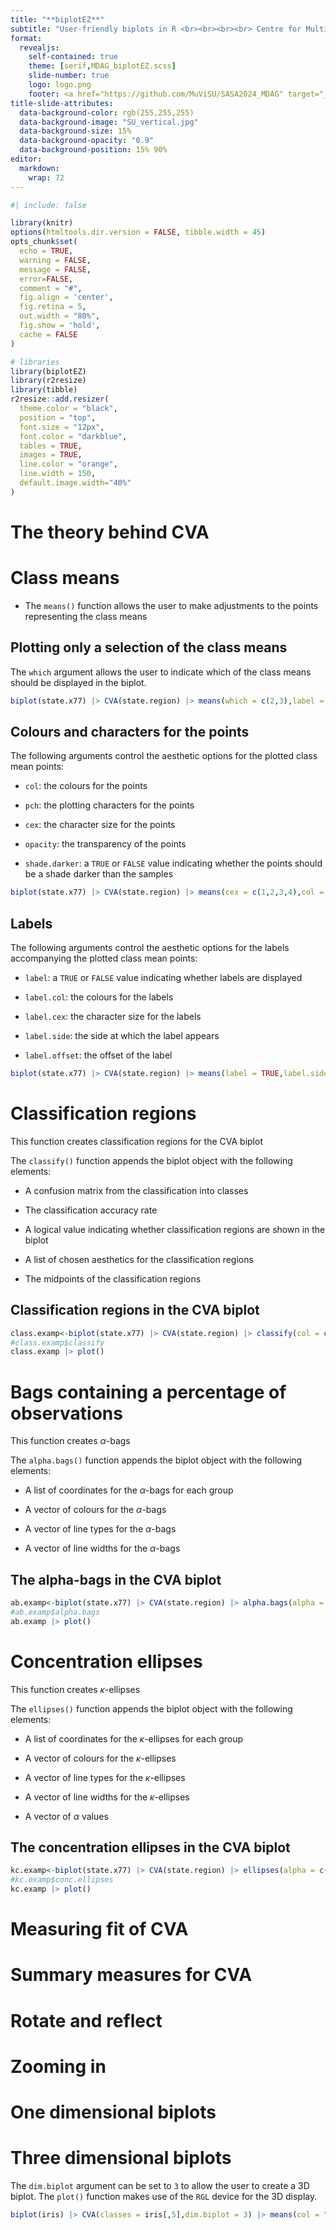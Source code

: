 ```yaml
---
title: "**biplotEZ**"
subtitle: "User-friendly biplots in R <br><br><br><br> Centre for Multi-Dimensional Data Visualisation (MuViSU) <br>muvisu@sun.ac.za<br><br><br><br>**SASA2024**"
format: 
  revealjs: 
    self-contained: true
    theme: [serif,MDAG_biplotEZ.scss]
    slide-number: true
    logo: logo.png
    footer: <a href="https://github.com/MuViSU/SASA2024_MDAG" target="_blank">https://github.com/MuViSU/SASA2024_MDAG</a>
title-slide-attributes: 
  data-background-color: rgb(255,255,255)
  data-background-image: "SU_vertical.jpg"
  data-background-size: 15%
  data-background-opacity: "0.9"
  data-background-position: 15% 90%
editor: 
  markdown: 
    wrap: 72
---
```


```r
#| include: false

library(knitr)
options(htmltools.dir.version = FALSE, tibble.width = 45)
opts_chunk$set(
  echo = TRUE, 
  warning = FALSE, 
  message = FALSE, 
  error=FALSE, 
  comment = "#",
  fig.align = 'center', 
  fig.retina = 5,
  out.width = "80%",
  fig.show = 'hold',
  cache = FALSE
)

# libraries
library(biplotEZ)
library(r2resize)
library(tibble)
r2resize::add.resizer(
  theme.color = "black",
  position = "top",
  font.size = "12px",
  font.color = "darkblue",
  tables = TRUE,
  images = TRUE,
  line.color = "orange",
  line.width = 150,
  default.image.width="40%"
)
```

# The theory behind CVA

# Class means

::: incremental
-   The `means()` function allows the user to make adjustments to the
    points representing the class means
:::

## Plotting only a selection of the class means

The `which` argument allows the user to indicate which of the class
means should be displayed in the biplot.

```r
biplot(state.x77) |> CVA(state.region) |> means(which = c(2,3),label = TRUE) |> plot()
```

## Colours and characters for the points

The following arguments control the aesthetic options for the plotted
class mean points:

-    `col`: the colours for the points

-    `pch`: the plotting characters for the points

-    `cex`: the character size for the points

-    `opacity`: the transparency of the points

-    `shade.darker`: a `TRUE` or `FALSE` value indicating whether the
    points should be a shade darker than the samples

```r
biplot(state.x77) |> CVA(state.region) |> means(cex = c(1,2,3,4),col = "red",pch = c(9,13,4,16)) |> plot()
```

## Labels

The following arguments control the aesthetic options for the labels
accompanying the plotted class mean points:

-    `label`: a `TRUE` or `FALSE` value indicating whether labels are
    displayed

-   `label.col`: the colours for the labels

-   `label.cex`: the character size for the labels

-   `label.side`: the side at which the label appears

-   `label.offset`: the offset of the label

```r
biplot(state.x77) |> CVA(state.region) |> means(label = TRUE,label.side = "top",label.offset = 2,label.cex = 1) |> plot()
```

# Classification regions

This function creates classification regions for the CVA biplot

The `classify()` function appends the biplot object with the following
elements:

-   A confusion matrix from the classification into classes

-   The classification accuracy rate

-   A logical value indicating whether classification regions are shown
    in the biplot

-   A list of chosen aesthetics for the classification regions

-   The midpoints of the classification regions

## Classification regions in the CVA biplot

```r
class.examp<-biplot(state.x77) |> CVA(state.region) |> classify(col = c("cornflowerblue","darkolivegreen3","darkgoldenrod","aquamarine"))
#class.examp$classify
class.examp |> plot()
```

# Bags containing a percentage of observations

This function creates $\alpha$-bags

The `alpha.bags()` function appends the biplot object with the following
elements:

-   A list of coordinates for the $\alpha$-bags for each group

-   A vector of colours for the $\alpha$-bags

-   A vector of line types for the $\alpha$-bags

-   A vector of line widths for the $\alpha$-bags

## The alpha-bags in the CVA biplot

```r
ab.examp<-biplot(state.x77) |> CVA(state.region) |> alpha.bags(alpha = c(0.85,0.9,0.95,0.99),lty = c(1,2,3,4))
#ab.examp$alpha.bags
ab.examp |> plot()
```

# Concentration ellipses

This function creates $\kappa$-ellipses

The `ellipses()` function appends the biplot object with the following
elements:

-   A list of coordinates for the $\kappa$-ellipses for each group

-   A vector of colours for the $\kappa$-ellipses

-   A vector of line types for the $\kappa$-ellipses

-   A vector of line widths for the $\kappa$-ellipses

-   A vector of $\alpha$ values

## The concentration ellipses in the CVA biplot

```r
kc.examp<-biplot(state.x77) |> CVA(state.region) |> ellipses(alpha = c(0.85,0.9,0.95,0.99),lwd = c(1,2,3,4))
#kc.examp$conc.ellipses
kc.examp |> plot()
```

# Measuring fit of CVA

# Summary measures for CVA

# Rotate and reflect

# Zooming in

# One dimensional biplots

# Three dimensional biplots

The `dim.biplot` argument can be set to `3` to allow the user to create
a 3D biplot. The `plot()` function makes use of the `RGL` device for the
3D display.

```r
biplot(iris) |> CVA(classes = iris[,5],dim.biplot = 3) |> means(col = "red") |> plot()
```
